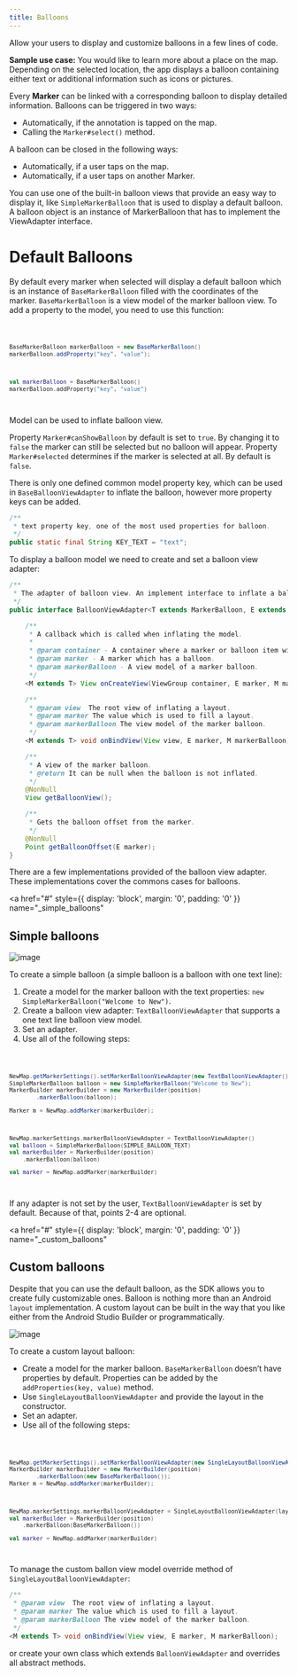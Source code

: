 ```yaml
---
title: Balloons
---
```


Allow your users to display and customize balloons in a few lines of code.

**Sample use case:** You would like to learn more about a place on the map. Depending on the
selected location, the app displays a balloon containing either text or additional information such
as icons or pictures.

Every **Marker** can be linked with a corresponding balloon to display detailed information.
Balloons can be triggered in two ways:

- Automatically, if the annotation is tapped on the map.
- Calling the `Marker#select()` method.

A balloon can be closed in the following ways:

- Automatically, if a user taps on the map.
- Automatically, if a user taps on another Marker.

You can use one of the built-in balloon views that provide an easy way to display it,
like `SimpleMarkerBalloon` that is used to display a default balloon. A balloon object is an
instance of MarkerBalloon that has to implement the ViewAdapter interface.

# Default Balloons

By default every marker when selected will display a default balloon which is an instance
of `BaseMarkerBalloon` filled with the coordinates of the marker. `BaseMarkerBalloon` is a view
model of the marker balloon view. To add a property to the model, you need to use this function:

<Code>

```java
BaseMarkerBalloon markerBalloon = new BaseMarkerBalloon()
markerBalloon.addProperty("key", "value");
```

```kotlin
val markerBalloon = BaseMarkerBalloon()
markerBalloon.addProperty("key", "value")
```

</Code>

Model can be used to inflate balloon view.

Property `Marker#canShowBalloon` by default is set to `true`. By changing it to `false` the marker
can still be selected but no balloon will appear. Property `Marker#selected` determines if the
marker is selected at all. By default is `false`.

There is only one defined common model property key, which can be used in `BaseBalloonViewAdapter`
to inflate the balloon, however more property keys can be added.

```java
/**
 * text property key, one of the most used properties for balloon.
 */
public static final String KEY_TEXT = "text";
```

To display a balloon model we need to create and set a balloon view adapter:

```java
/**
 * The adapter of balloon view. An implement interface to inflate a balloon adapter.
 */
public interface BalloonViewAdapter<T extends MarkerBalloon, E extends MapPoint> {

    /**
     * A callback which is called when inflating the model.
     *
     * @param container - A container where a marker or balloon item will be inflated.
     * @param marker - A marker which has a balloon.
     * @param markerBalloon - A view model of a marker balloon.
     */
    <M extends T> View onCreateView(ViewGroup container, E marker, M markerBalloon);

    /**
     * @param view  The root view of inflating a layout.
     * @param marker The value which is used to fill a layout.
     * @param markerBalloon The view model of the marker balloon.
     */
    <M extends T> void onBindView(View view, E marker, M markerBalloon);

    /**
     * A view of the marker balloon.
     * @return It can be null when the balloon is not inflated.
     */
    @NonNull
    View getBalloonView();

    /**
     * Gets the balloon offset from the marker.
     */
    @NonNull
    Point getBalloonOffset(E marker);
}
```

There are a few implementations provided of the balloon view adapter. These implementations cover
the commons cases for balloons.

<a
  href="#"
  style={{ display: 'block', margin: '0', padding: '0' }}
  name="_simple_balloons"
></a>

## Simple balloons

<ContentWrapper maxWidth="350px" objectFit="contain">

![image](../images/BalloonsSimple.png)

</ContentWrapper>

To create a simple balloon (a simple balloon is a balloon with one text line):

1. Create a model for the marker balloon with the text
   properties: `new SimpleMarkerBalloon("Welcome to New")`.
2. Create a balloon view adapter: `TextBalloonViewAdapter` that supports a one text line balloon
   view model.
3. Set an adapter.
4. Use all of the following steps:

<Code>

```java
NewMap.getMarkerSettings().setMarkerBalloonViewAdapter(new TextBalloonViewAdapter());
SimpleMarkerBalloon balloon = new SimpleMarkerBalloon("Welcome to New");
MarkerBuilder markerBuilder = new MarkerBuilder(position)
        .markerBalloon(balloon);

Marker m = NewMap.addMarker(markerBuilder);
```

```kotlin
NewMap.markerSettings.markerBalloonViewAdapter = TextBalloonViewAdapter()
val balloon = SimpleMarkerBalloon(SIMPLE_BALLOON_TEXT)
val markerBuilder = MarkerBuilder(position)
    .markerBalloon(balloon)

val marker = NewMap.addMarker(markerBuilder)
```

</Code>

If any adapter is not set by the user, `TextBalloonViewAdapter` is set by default. Because of that,
points 2-4 are optional.

<a
  href="#"
  style={{ display: 'block', margin: '0', padding: '0' }}
  name="_custom_balloons"
></a>

## Custom balloons

Despite that you can use the default balloon, as the SDK allows you to create fully customizable
ones. Balloon is nothing more than an Android `layout` implementation. A custom layout can be built
in the way that you like either from the Android Studio Builder or programmatically.

<ContentWrapper maxWidth="350px" objectFit="contain">

![image](../images/BalloonsCustom.png)

</ContentWrapper>

To create a custom layout balloon:

- Create a model for the marker balloon. `BaseMarkerBalloon` doesn’t have properties by default.
  Properties can be added by the `addProperties(key, value)` method.
- Use `SingleLayoutBalloonViewAdapter` and provide the layout in the constructor.
- Set an adapter.
- Use all of the following steps:

<Code>

```java
NewMap.getMarkerSettings().setMarkerBalloonViewAdapter(new SingleLayoutBalloonViewAdapter(R.layout.custom_balloon_layout));
MarkerBuilder markerBuilder = new MarkerBuilder(position)
        .markerBalloon(new BaseMarkerBalloon());
Marker m = NewMap.addMarker(markerBuilder);
```

```kotlin
NewMap.markerSettings.markerBalloonViewAdapter = SingleLayoutBalloonViewAdapter(layoutRes)
val markerBuilder = MarkerBuilder(position)
    .markerBalloon(BaseMarkerBalloon())

val marker = NewMap.addMarker(markerBuilder)
```

</Code>

To manage the custom ballon view model override method of `SingleLayoutBalloonViewAdapter`:

```java
/**
 * @param view  The root view of inflating a layout.
 * @param marker The value which is used to fill a layout.
 * @param markerBalloon The view model of the marker balloon.
 */
<M extends T> void onBindView(View view, E marker, M markerBalloon);
```

or create your own class which extends `BalloonViewAdapter` and overrides all abstract methods.